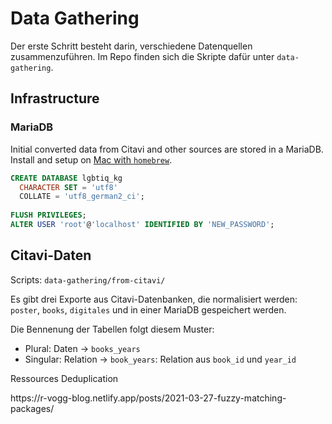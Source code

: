 # Data Gathering

Der erste Schritt besteht darin, verschiedene Datenquellen zusammenzuführen.
Im Repo finden sich die Skripte dafür unter `data-gathering`.


## Infrastructure

### MariaDB

Initial converted data from Citavi and other sources are stored in a MariaDB.
Install and setup on [Mac with `homebrew`](https://mariadb.com/kb/en/installing-mariadb-on-macos-using-homebrew/).

```sql
CREATE DATABASE lgbtiq_kg 
  CHARACTER SET = 'utf8'
  COLLATE = 'utf8_german2_ci';
  
FLUSH PRIVILEGES;
ALTER USER 'root'@'localhost' IDENTIFIED BY 'NEW_PASSWORD';
```

## Citavi-Daten

Scripts: `data-gathering/from-citavi/`

Es gibt drei Exporte aus Citavi-Datenbanken, die normalisiert werden: `poster`, `books`, `digitales` und in einer MariaDB gespeichert werden.

Die Bennenung der Tabellen folgt diesem Muster: 

* Plural: Daten -> `books_years`
* Singular: Relation -> `book_years`: Relation aus `book_id` und `year_id`



Ressources Deduplication

https://r-vogg-blog.netlify.app/posts/2021-03-27-fuzzy-matching-packages/
